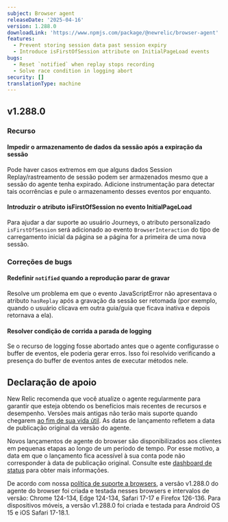```yaml
---
subject: Browser agent
releaseDate: '2025-04-16'
version: 1.288.0
downloadLink: 'https://www.npmjs.com/package/@newrelic/browser-agent'
features:
  - Prevent storing session data past session expiry
  - Introduce isFirstOfSession attribute on InitialPageLoad events
bugs:
  - Reset `notified` when replay stops recording
  - Solve race condition in logging abort
security: []
translationType: machine
---
```


## v1.288.0

### Recurso

#### Impedir o armazenamento de dados da sessão após a expiração da sessão

Pode haver casos extremos em que alguns dados Session Replay/rastreamento de sessão podem ser armazenados mesmo que a sessão do agente tenha expirado. Adicione instrumentação para detectar tais ocorrências e pule o armazenamento desses eventos por enquanto.

#### Introduzir o atributo isFirstOfSession no evento InitialPageLoad

Para ajudar a dar suporte ao usuário Journeys, o atributo personalizado `isFirstOfSession` será adicionado ao evento `BrowserInteraction` do tipo de carregamento inicial da página se a página for a primeira de uma nova sessão.

### Correções de bugs

#### Redefinir `notified` quando a reprodução parar de gravar

Resolve um problema em que o evento JavaScriptError não apresentava o atributo `hasReplay` após a gravação da sessão ser retomada (por exemplo, quando o usuário clicava em outra guia/guia que ficava inativa e depois retornava a ela).

#### Resolver condição de corrida a parada de logging

Se o recurso de logging fosse abortado antes que o agente configurasse o buffer de eventos, ele poderia gerar erros. Isso foi resolvido verificando a presença do buffer de eventos antes de executar métodos nele.

## Declaração de apoio

New Relic recomenda que você atualize o agente regularmente para garantir que esteja obtendo os benefícios mais recentes de recursos e desempenho. Versões mais antigas não terão mais suporte quando chegarem [ao fim de sua vida útil](https://docs.newrelic.com/docs/browser/browser-monitoring/getting-started/browser-agent-eol-policy/). As datas de lançamento refletem a data de publicação original da versão do agente.

Novos lançamentos de agente do browser são disponibilizados aos clientes em pequenas etapas ao longo de um período de tempo. Por esse motivo, a data em que o lançamento fica acessível à sua conta pode não corresponder à data de publicação original. Consulte este [dashboard de status](https://newrelic.github.io/newrelic-browser-agent-release/) para obter mais informações.

De acordo com nossa [política de suporte a browsers](https://docs.newrelic.com/docs/browser/new-relic-browser/getting-started/compatibility-requirements-browser-monitoring/#browser-types), a versão v1.288.0 do agente do browser foi criada e testada nesses browsers e intervalos de versão: Chrome 124-134, Edge 124-134, Safari 17-17 e Firefox 126-136. Para dispositivos móveis, a versão v1.288.0 foi criada e testada para Android OS 15 e iOS Safari 17-18.1.